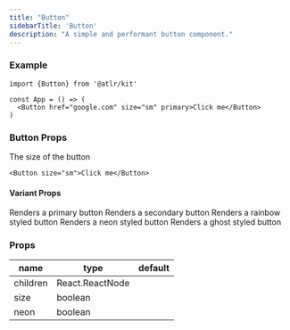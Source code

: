```yaml
---
title: "Button"
sidebarTitle: 'Button'
description: "A simple and performant button component."
---
```



### Example

```tsx button.tsx
import {Button} from '@atlr/kit'

const App = () => (
  <Button href="google.com" size="sm" primary>Click me</Button>
)
```

### Button Props

<ParamField path="size" type="string | 'sm' | 'md' | 'lg'">
  The size of the button

  ```tsx
  <Button size="sm">Click me</Button>
  ```
</ParamField>

#### Variant Props

<ParamField path="primary" type="boolean">
  Renders a primary button
</ParamField>
<ParamField path="secondary" type="boolean">
  Renders a secondary button
</ParamField>
<ParamField path="rainbow" type="boolean">
  Renders a rainbow styled button
</ParamField>
<ParamField path="neon" type="boolean">
  Renders a neon styled button
</ParamField>
<ParamField path="ghost" type="boolean">
  Renders a ghost styled button
</ParamField>








### Props

| name             | type             | default                        |
| ---------------- | ---------------- | ------------------------------ |
| children         | React.ReactNode  |                                |
| size             | boolean          |                                |
| neon             | boolean          |                                |
